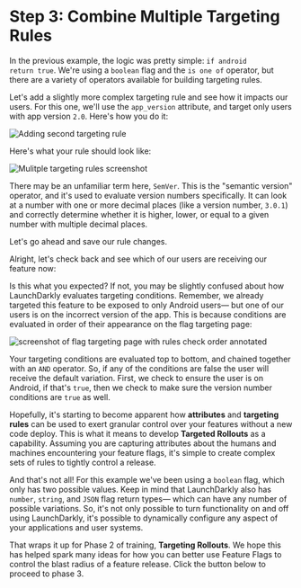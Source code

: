
# Step 3: Combine Multiple Targeting Rules

In the previous example, the logic was pretty simple: `if android return true`. We're using a `boolean` flag and the `is one of` operator, but there are a variety of operators available for building targeting rules. 

Let's add a slightly more complex targeting rule and see how it impacts our users. For this one, we'll use the `app_version` attribute, and target only users with app version `2.0`. Here's how you do it:

![Adding second targeting rule](/images/adding-second-rule.gif)

Here's what your rule should look like:

![Mulitple targeting rules screenshot](/images/multiple-targeting-rules.png)

There may be an unfamiliar term here, `SemVer`. This is the "semantic version" operator, and it's used to evaluate version numbers specifically. It can look at a number with one or more decimal places (like a version number, `3.0.1`) and correctly determine whether it is higher, lower, or equal to a given number with multiple decimal places.

Let's go ahead and save our rule changes.

Alright, let's check back and see which of our users are receiving our feature now:

<UserTargetingModule moduleId={3} />

Is this what you expected? If not, you may be slightly confused about how LaunchDarkly evaluates targeting conditions. Remember, we already targeted this feature to be exposed to only Android users— but one of our users is on the incorrect version of the app. This is because conditions are evaluated in order of their appearance on the flag targeting page:

![screenshot of flag targeting page with rules check order annotated](/images/eval-order.png)

Your targeting conditions are evaluated top to bottom, and chained together with an `AND` operator. So, if any of the conditions are false the user will receive the default variation. First, we check to ensure the user is on Android, if that's `true`, then we check to make sure the version number conditions are `true` as well.

Hopefully, it's starting to become apparent how **attributes** and **targeting rules** can be used to exert granular control over your features without a new code deploy. This is what it means to develop **Targeted Rollouts** as a capability. Assuming you are capturing attributes about the humans and machines encountering your feature flags, it's simple to create complex sets of rules to tightly control a release.

And that's not all! For this example we've been using a `boolean` flag, which only has two possible values. Keep in mind that LaunchDarkly also has `number`, `string`, and `JSON` flag return types— which can have any number of possible variations. So, it's not only possible to turn functionality on and off using LaunchDarkly, it's possible to dynamically configure any aspect of your applications and user systems.

That wraps it up for Phase 2 of training, **Targeting Rollouts**. We hope this has helped spark many ideas for how you can better use Feature Flags to control the blast radius of a feature release. Click the button below to proceed to phase 3.